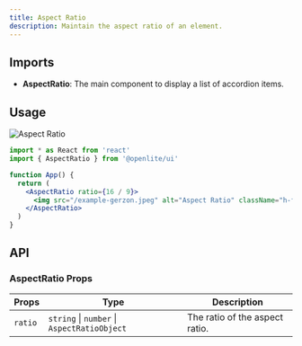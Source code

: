 ```yaml
---
title: Aspect Ratio
description: Maintain the aspect ratio of an element.
---
```


## Imports

- **AspectRatio**: The main component to display a list of accordion items.

## Usage
<div className="mb-10">
<AspectRatio ratio={16 / 9}>
    <img src="/example-gerzon.jpeg" alt="Aspect Ratio" className="h-full w-full rounded-md object-cover"
 />
</AspectRatio>
</div>

```jsx
import * as React from 'react'
import { AspectRatio } from '@openlite/ui'

function App() {
  return (
    <AspectRatio ratio={16 / 9}>
      <img src="/example-gerzon.jpeg" alt="Aspect Ratio" className="h-full w-full rounded-md object-cover" />
    </AspectRatio>
  )
}
```

## API

### AspectRatio Props

| Props | Type | Description |
| --- | --- | --- |
| `ratio` | `string` \| `number` \| `AspectRatioObject` | The ratio of the aspect ratio. |
